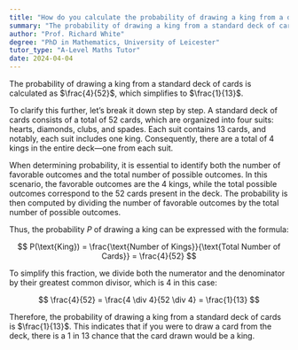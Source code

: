 ```yaml
---
title: "How do you calculate the probability of drawing a king from a deck of cards?"
summary: "The probability of drawing a king from a standard deck of cards is 4 out of 52, which simplifies to 1/13."
author: "Prof. Richard White"
degree: "PhD in Mathematics, University of Leicester"
tutor_type: "A-Level Maths Tutor"
date: 2024-04-04
---
```


The probability of drawing a king from a standard deck of cards is calculated as $\frac{4}{52}$, which simplifies to $\frac{1}{13}$.

To clarify this further, let’s break it down step by step. A standard deck of cards consists of a total of $52$ cards, which are organized into four suits: hearts, diamonds, clubs, and spades. Each suit contains $13$ cards, and notably, each suit includes one king. Consequently, there are a total of $4$ kings in the entire deck—one from each suit.

When determining probability, it is essential to identify both the number of favorable outcomes and the total number of possible outcomes. In this scenario, the favorable outcomes are the $4$ kings, while the total possible outcomes correspond to the $52$ cards present in the deck. The probability is then computed by dividing the number of favorable outcomes by the total number of possible outcomes.

Thus, the probability $P$ of drawing a king can be expressed with the formula:

$$ P(\text{King}) = \frac{\text{Number of Kings}}{\text{Total Number of Cards}} = \frac{4}{52} $$

To simplify this fraction, we divide both the numerator and the denominator by their greatest common divisor, which is $4$ in this case:

$$ \frac{4}{52} = \frac{4 \div 4}{52 \div 4} = \frac{1}{13} $$

Therefore, the probability of drawing a king from a standard deck of cards is $\frac{1}{13}$. This indicates that if you were to draw a card from the deck, there is a $1$ in $13$ chance that the card drawn would be a king.
    